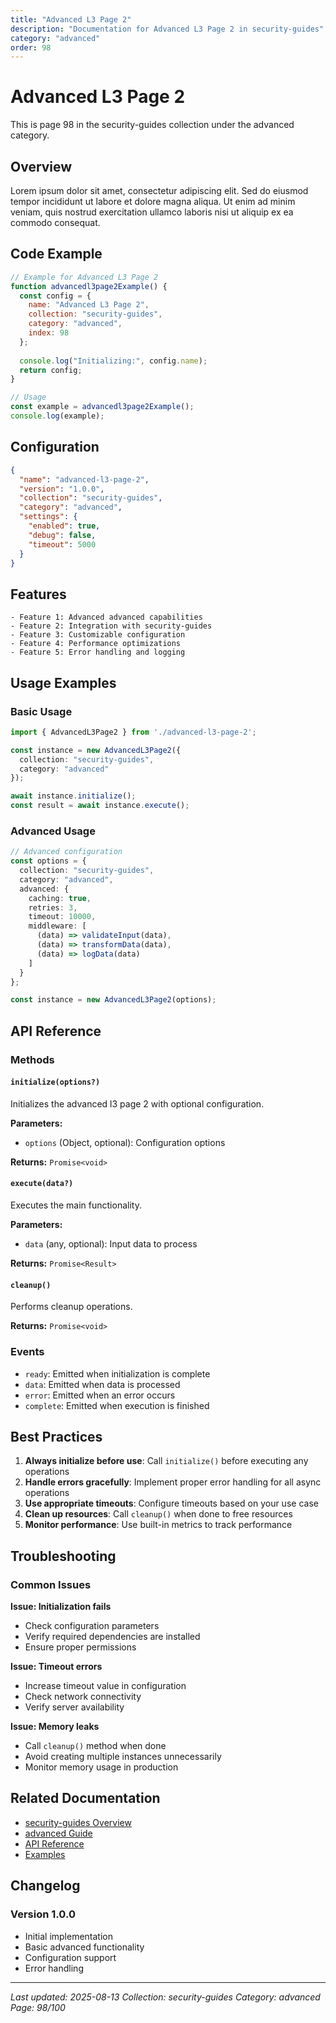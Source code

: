 ```yaml
---
title: "Advanced L3 Page 2"
description: "Documentation for Advanced L3 Page 2 in security-guides"
category: "advanced"
order: 98
---
```


# Advanced L3 Page 2

This is page 98 in the security-guides collection under the advanced category.

## Overview

Lorem ipsum dolor sit amet, consectetur adipiscing elit. Sed do eiusmod tempor incididunt ut labore et dolore magna aliqua. Ut enim ad minim veniam, quis nostrud exercitation ullamco laboris nisi ut aliquip ex ea commodo consequat.

## Code Example

```javascript
// Example for Advanced L3 Page 2
function advancedl3page2Example() {
  const config = {
    name: "Advanced L3 Page 2",
    collection: "security-guides",
    category: "advanced",
    index: 98
  };
  
  console.log("Initializing:", config.name);
  return config;
}

// Usage
const example = advancedl3page2Example();
console.log(example);
```

## Configuration

```json
{
  "name": "advanced-l3-page-2",
  "version": "1.0.0",
  "collection": "security-guides",
  "category": "advanced",
  "settings": {
    "enabled": true,
    "debug": false,
    "timeout": 5000
  }
}
```

## Features

    - Feature 1: Advanced advanced capabilities
    - Feature 2: Integration with security-guides
    - Feature 3: Customizable configuration
    - Feature 4: Performance optimizations
    - Feature 5: Error handling and logging

## Usage Examples

### Basic Usage

```typescript
import { AdvancedL3Page2 } from './advanced-l3-page-2';

const instance = new AdvancedL3Page2({
  collection: "security-guides",
  category: "advanced"
});

await instance.initialize();
const result = await instance.execute();
```

### Advanced Usage

```typescript
// Advanced configuration
const options = {
  collection: "security-guides",
  category: "advanced",
  advanced: {
    caching: true,
    retries: 3,
    timeout: 10000,
    middleware: [
      (data) => validateInput(data),
      (data) => transformData(data),
      (data) => logData(data)
    ]
  }
};

const instance = new AdvancedL3Page2(options);
```

## API Reference

### Methods

#### `initialize(options?)`

Initializes the advanced l3 page 2 with optional configuration.

**Parameters:**
- `options` (Object, optional): Configuration options

**Returns:** `Promise<void>`

#### `execute(data?)`

Executes the main functionality.

**Parameters:**
- `data` (any, optional): Input data to process

**Returns:** `Promise<Result>`

#### `cleanup()`

Performs cleanup operations.

**Returns:** `Promise<void>`

### Events

- `ready`: Emitted when initialization is complete
- `data`: Emitted when data is processed
- `error`: Emitted when an error occurs
- `complete`: Emitted when execution is finished

## Best Practices

1. **Always initialize before use**: Call `initialize()` before executing any operations
2. **Handle errors gracefully**: Implement proper error handling for all async operations
3. **Use appropriate timeouts**: Configure timeouts based on your use case
4. **Clean up resources**: Call `cleanup()` when done to free resources
5. **Monitor performance**: Use built-in metrics to track performance

## Troubleshooting

### Common Issues

**Issue: Initialization fails**
- Check configuration parameters
- Verify required dependencies are installed
- Ensure proper permissions

**Issue: Timeout errors**
- Increase timeout value in configuration
- Check network connectivity
- Verify server availability

**Issue: Memory leaks**
- Call `cleanup()` method when done
- Avoid creating multiple instances unnecessarily
- Monitor memory usage in production

## Related Documentation

- [security-guides Overview](../index)
- [advanced Guide](../advanced/index)
- [API Reference](../api/index)
- [Examples](../examples/index)

## Changelog

### Version 1.0.0
- Initial implementation
- Basic advanced functionality
- Configuration support
- Error handling

---

*Last updated: 2025-08-13*
*Collection: security-guides*
*Category: advanced*
*Page: 98/100*
